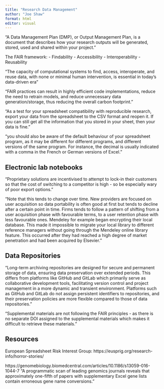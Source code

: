 ```yaml
---
title: "Research Data Management"
author: "Joe Shaw"
format: html
editor: visual
---
```


"A Data Management Plan (DMP), or Output Management Plan, is a 
document that describes how your research outputs will be generated,
stored, used and shared within your project."

The FAIR framework:
- Findability
- Accessibility
- Interoperability
- Reusability

"The capacity of computational systems to find, access, interoperate, 
and reuse data, with none or minimal human intervention, is essential 
in today’s data-driven era"

"FAIR practices can result in highly efficient code implementations, 
reduce the need to retrain models, and reduce unnecessary data 
generation/storage, thus reducing the overall carbon footprint."

"As a test for your spreadsheet compatibility with reproducible research, 
export your data from the spreadsheet to the CSV format and reopen it. 
If you can still get all the information that you stored in your sheet,
then your data is fine."

"you should also be aware of the default behaviour of your spreadsheet 
program, as it may be different for different programs, and different 
versions of the same program. For instance, the decimal is usually 
indicated with a comma in the French or German versions of Excel."

## Electronic lab notebooks

"Proprietary solutions are incentivised to attempt to lock-in their customers 
so that the cost of switching to a competitor is high - so be especially wary 
of poor export options."

"Note that this tends to change over time. New providers are focused on user
acquisition so data portability is often good at first but tends to decline 
after a certain point in time. Firms tends to follow a pattern of shifting 
from a user acquisition phase with favourable terms, to a user retention phase
with less favourable ones. Mendeley for example began encrypting their local
database. This made it impossible to migrate your local library to different
reference managers without going through the Mendeley online library feature.
This occurred after they had reached a high degree of market penetration and
had been acquired by Elsevier."

## Data Repositories

"Long-term archiving repositories are designed for secure and permanent 
storage of data, ensuring data preservation over extended periods. This 
differs from platforms like GitHub and GitLab which primarily serve as
collaborative development tools, facilitating version control and project 
management in a more dynamic and transient environment. Platforms such as 
GitHub and GitLab do not assign persistent identifiers to repositories, and 
their preservation policies are more flexible compared to those of data
repositories."

"Supplemental materials are not following the FAIR principles - as 
there is no separate DOI assigned to the supplemental materials which
makes it difficult to retrieve these materials. "

## Resources

European Spreadsheet Risk Interest Group:
https://eusprig.org/research-info/horror-stories/

https://genomebiology.biomedcentral.com/articles/10.1186/s13059-016-1044-7 
"A programmatic scan of leading genomics journals reveals that 
approximately one-fifth of papers with supplementary Excel gene 
lists contain erroneous gene name conversions."

